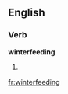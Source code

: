==English==

===Verb===
'''winterfeeding'''

# {{present participle of|winterfeed}}

[[fr:winterfeeding]]